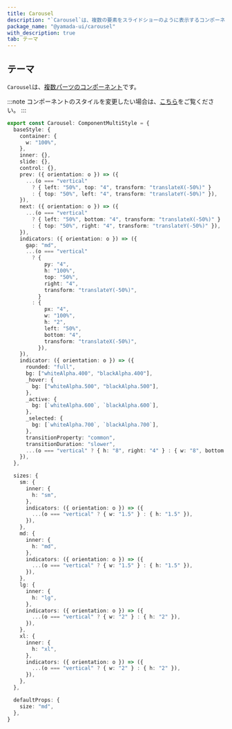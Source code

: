 ```yaml
---
title: Carousel
description: "`Carousel`は、複数の要素をスライドショーのように表示するコンポーネントです。"
package_name: "@yamada-ui/carousel"
with_description: true
tab: テーマ
---
```


## テーマ

`Carousel`は、[複数パーツのコンポーネント](/styled-system/theming/component-styles#複数パーツのコンポーネント)です。

:::note
コンポーネントのスタイルを変更したい場合は、[こちら](/styled-system/theming/customize-theme#コンポーネントのスタイルを変更する)をご覧ください。
:::

```ts
export const Carousel: ComponentMultiStyle = {
  baseStyle: {
    container: {
      w: "100%",
    },
    inner: {},
    slide: {},
    control: {},
    prev: ({ orientation: o }) => ({
      ...(o === "vertical"
        ? { left: "50%", top: "4", transform: "translateX(-50%)" }
        : { top: "50%", left: "4", transform: "translateY(-50%)" }),
    }),
    next: ({ orientation: o }) => ({
      ...(o === "vertical"
        ? { left: "50%", bottom: "4", transform: "translateX(-50%)" }
        : { top: "50%", right: "4", transform: "translateY(-50%)" }),
    }),
    indicators: ({ orientation: o }) => ({
      gap: "md",
      ...(o === "vertical"
        ? {
            py: "4",
            h: "100%",
            top: "50%",
            right: "4",
            transform: "translateY(-50%)",
          }
        : {
            px: "4",
            w: "100%",
            h: "2",
            left: "50%",
            bottom: "4",
            transform: "translateX(-50%)",
          }),
    }),
    indicator: ({ orientation: o }) => ({
      rounded: "full",
      bg: ["whiteAlpha.400", "blackAlpha.400"],
      _hover: {
        bg: ["whiteAlpha.500", "blackAlpha.500"],
      },
      _active: {
        bg: [`whiteAlpha.600`, `blackAlpha.600`],
      },
      _selected: {
        bg: [`whiteAlpha.700`, `blackAlpha.700`],
      },
      transitionProperty: "common",
      transitionDuration: "slower",
      ...(o === "vertical" ? { h: "8", right: "4" } : { w: "8", bottom: "4" }),
    }),
  },

  sizes: {
    sm: {
      inner: {
        h: "sm",
      },
      indicators: ({ orientation: o }) => ({
        ...(o === "vertical" ? { w: "1.5" } : { h: "1.5" }),
      }),
    },
    md: {
      inner: {
        h: "md",
      },
      indicators: ({ orientation: o }) => ({
        ...(o === "vertical" ? { w: "1.5" } : { h: "1.5" }),
      }),
    },
    lg: {
      inner: {
        h: "lg",
      },
      indicators: ({ orientation: o }) => ({
        ...(o === "vertical" ? { w: "2" } : { h: "2" }),
      }),
    },
    xl: {
      inner: {
        h: "xl",
      },
      indicators: ({ orientation: o }) => ({
        ...(o === "vertical" ? { w: "2" } : { h: "2" }),
      }),
    },
  },

  defaultProps: {
    size: "md",
  },
}
```
